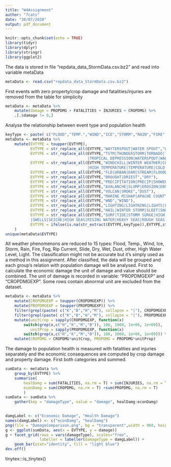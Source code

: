 ```yaml
---
title: "W4Assignment"
author: "7cats"
date: "30/07/2020"
output: pdf_document
---
```


```r
knitr::opts_chunk$set(echo = TRUE)
library(tidyr)
library(dplyr)
library(stringr)
library(ggplot2)
```
The data is stored in file "repdata_data_StormData.csv.bz2" and read into variable metaData
```r
metaData <- read.csv("repdata_data_StormData.csv.bz2")
```

First events with zero property/crop damage and fatalities/injuries are removed from the table for simplicity
```r
metaData <- metaData %>%
    mutate(damage = PROPDMG + FATALITIES + INJURIES + CROPDMG) %>%
    .[.$damage != 0,]
```

Analyse the relationship between event type and population health
```r
keyType <- paste( c("FLOOD","TEMP.","WIND","ICE","STORM","RAIN","FIRE","FOG","RIP CURRENT","SLIDE","DRY","WET","DUST","OTHER","HWL","LIGHT"),collapse = "|")
metaData <- metaData %>%
    mutate(EVTYPE = toupper(EVTYPE),
           EVTYPE = str_replace_all(EVTYPE,"WAYTERSPOUT|WATER SPOUT","WATERSPOUT"),
           EVTYPE = str_replace_all(EVTYPE,"TSTM|THUNDERSTORM|TORNADO|TYPHOON|HURRICANE|TROPICAL STORM|FUNNEL|DRY MICROBURST|FLOYD|
                                    |TROPICAL DEPRESSION|WATERSPOUT|WALL CLOUD|GUSTNADO|BURST|TURBULENCE|TORNDAO|LANDSPOUT","STORM"),
           EVTYPE = str_replace_all(EVTYPE,"WINDCHILL|WINTER WEATHER|COOL|WINTER|LOW TEMP|WINTRY|HOT|WARM|HEAT|WARTH|HYPERTHERMIA|
                                    |HIGH TEMPERATURE|TEMPERATURE|COLD|RECORD","TEMP."),
           EVTYPE = str_replace_all(EVTYPE,"FLD|URBAN|DAM|STREAM|FLOOODING","FLOOD"),
           EVTYPE = str_replace_all(EVTYPE,"DROUGHT|DRIEST","DRY"),
           EVTYPE = str_replace_all(EVTYPE,"PRECIPITATION|PRECIP|SHOWERS|SHOWER|DRIZZLE","RAIN"),
           EVTYPE = str_replace_all(EVTYPE,"AVALANCHE|SLUMP|EROSION|EROSIN|AVALANCE","SLIDE"),
           EVTYPE = str_replace_all(EVTYPE,"VOLCAN|SMOKE","DUST"),
           EVTYPE = str_replace_all(EVTYPE,"MARINE MISHAP|APACHE COUNTY|MARINE ACCIDENT|HEAVY MIX|DROWNING|[?]|HIGH","OTHER"),
           EVTYPE = str_replace_all(EVTYPE,"WND","WIND"),
           EVTYPE = str_replace_all(EVTYPE,"LIGHTING|LIGHTNING|LIGHTS|LIGNTNING","LIGHT"),
           EVTYPE = str_replace_all(EVTYPE,"HAIL|WINTER STORM|SLEET|SNOW|BLIZZARD|FREEZE|FROST|ICY|GLAZE|FREEZING","ICE"),
           EVTYPE = str_replace_all(EVTYPE,"SURF|TIDE|STORM SURGE|HIGH WAVES|HIGH WATER|COASTAL SURGE|TSUNAMI|
           |SWELLS|SEICHE|HIGH SEAS|RISING WATER|HEAVY SEAS|ROUGH SEAS|ROGUE WAVE","HWL"),
           EVTYPE = ifelse(is.na(str_extract(EVTYPE,keyType)),EVTYPE,str_extract(EVTYPE,keyType))
    )
unique(metaData$EVTYPE)
```
All weather phenomenons are reduced to 15 types: Flood, Temp., Wind, Ice, Storm, Rain, Fire, Fog, Rip Current, Slide, Dry, Wet, Dust, other, High Water Level, Light. The classification might not be accurate but it's simply used as a method in this assignment. After classified, the data will be grouped and each group's relation with population damage will be analysed.
First to calculate the economic damage the unit of damage and value should be combined. The unit of damage is recorded in variable: "PROPDMGEXP" and "CROPDMGEXP". Some rows contain abnormal unit are excluded from the dataset.
```r
metaData <- metaData %>%
    mutate(CROPDMGEXP = toupper(CROPDMGEXP)) %>%
    mutate(PROPDMGEXP = toupper(PROPDMGEXP)) %>%
    filter(grepl(paste( c("K","B","H","M"), collapse = "|"), CROPDMGEXP)) %>%
    filter(grepl(paste( c("K","B","H","M"), collapse = "|"), PROPDMGEXP)) %>%
    mutate(unitCrop = sapply(CROPDMGEXP, function(x) 
        switch(grep(x,c("H","K","M","B")), 100, 1000, 1e+06, 1e+09)),
           unitProp = sapply(PROPDMGEXP, function(x)
        switch(grep(x,c("H","K","M","B")), 100, 1000, 1e+06, 1e+09))) %>%
    mutate(CROPDMG = CROPDMG*unitCrop, PROPDMG = PROPDMG*unitProp)

```

The damage to population health is measured with fatalities and injuries separately and the economic consequences are computed by crop damage and property damage. First both categories and summed.
```r
sumData <- metaData %>%
    group_by(EVTYPE) %>%
    summarise(
        healDamg = sum(FATALITIES, na.rm = T) + sum(INJURIES, na.rm = T),
        econDamg = sum(CROPDMG, na.rm = T) +sum(PROPDMG, na.rm = T)
        )
sumData <- sumData %>%
    gather(key = "damageType", value = "damage", healDamg:econDamg)
    
```

```r

damgLabel <- c("Economic Damage", "Health Damage")
names(damgLabel) <- c("econDamg", "healDamg")
png(file = "DamageComparison.png", bg = "transparent",width = 960, height = 480)
g <- ggplot(sumData, aes(x = EVTYPE, y = damage))
g + facet_grid(rows = vars(damageType), scales="free",
               labeller = labeller(damageType = damgLabel)) + 
    geom_bar(stat="identity", fill = "light blue") 
dev.off()
```


tinytex:::is_tinytex()